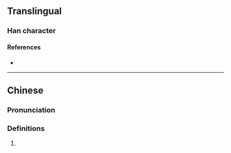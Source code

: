 {{character info/new}}
==Translingual==

===Han character===
{{Han char|rn=86|rad=火|as=04|sn=8|four=97815|canj=FNG|ids=⿰火丑}}

====References====
* {{Han ref|kx=0666.310|dkj=18895|dj=1076.080|hdz=32194.040|uh=7084|ud=28804|bh=CD55|bd=52565}}

----

==Chinese==
{{zh-forms|alt=𣅴}}

===Pronunciation===
{{zh-pron
|m=niǔ
|c=nau5
|mc=
|oc=
|ma=
|cat=
}}

===Definitions===
{{zh-hanzi}}

# {{zh-only|㶭炄}}